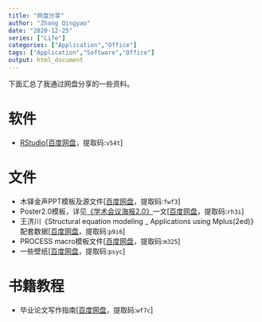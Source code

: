 ```yaml
---
title: "网盘分享"
author: "Zhang Qingyao"
date: "2020-12-25"
series: ["Life"]
categories: ["Application","Office"]
tags: ["Application","Software","Office"]
output: html_document
---
```

下面汇总了我通过网盘分享的一些资料。

# 软件

- [RStudio](https://www.rstudio.com/products/rstudio/download/)[[百度网盘](https://pan.baidu.com/s/18tdsap6FIXrW9AtV0BHZPA)，提取码:`v54t`]

# 文件

- 木铎金声PPT模板及源文件[[百度网盘](https://pan.baidu.com/s/1XgXCVN08jzW9iSKPHY4I_g)，提取码:`fwf3`]
- Poster2.0模板，详见[《学术会议海报2.0》](https://yao.psych.pub/post/poster2.0/poster2.0/)一文[[百度网盘](https://pan.baidu.com/s/1nIqkbNB1KQQy526tJNh5QQ)，提取码:`rh3i`]
- 王济川《Structural equation modeling _ Applications using Mplus(2ed)》配套数据[[百度网盘](https://pan.baidu.com/s/1LN04BfxohkzG5GP0cVVDuw)，提取码:`p9i6`]
- PROCESS macro模板文件[[百度网盘](https://pan.baidu.com/s/1SArTueI9HjfyTeQbBm91Bw)，提取码:`m325`]
- 一些壁纸[[百度网盘](https://pan.baidu.com/s/1NRfE0iI9wnkDn5k4B-2ihg)，提取码:`psyc`]

# 书籍教程
- 毕业论文写作指南[[百度网盘](https://pan.baidu.com/s/1SNJUEfOTbGjHyu1oTUi-0Q)，提取码:`wf7c`]